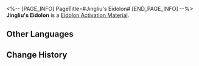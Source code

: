 <%-- [PAGE_INFO]
PageTitle=#Jingliu's Eidolon#
[END_PAGE_INFO] --%>
{{Item Infobox
|id          = 11212
|image       = Item Jingliu's Eidolon.png
|type        = Eidolon Activation Material
|invCategory = 
|rarity      = 5
|effect      = 
|description = Material for raising Jingliu's Eidolon Level.
}}
'''Jingliu's Eidolon''' is a [[Eidolon Activation Material]].

==Other Languages==
{{Other Languages
|en   = Jingliu's Eidolon
|zhs  = 【镜流】的星魂
|zht  = 【鏡流】的星魂
|ja   = 「鏡流」の星魂
|ko   = [경류]의 성혼
|es   = Eidolon de Jingliu
|fr   = Eidolon de Jingliu
|ru   = Эйдолон Цзинлю
|th   = Eidolon ของ Jingliu
|vi   = Tinh Hồn Của Jingliu
|de   = Jinglius Eidolon
|id   = Jingliu's Eidolon
|pt   = Eidolon de Jingliu
}}

==Change History==
{{Change History|1.4}}
